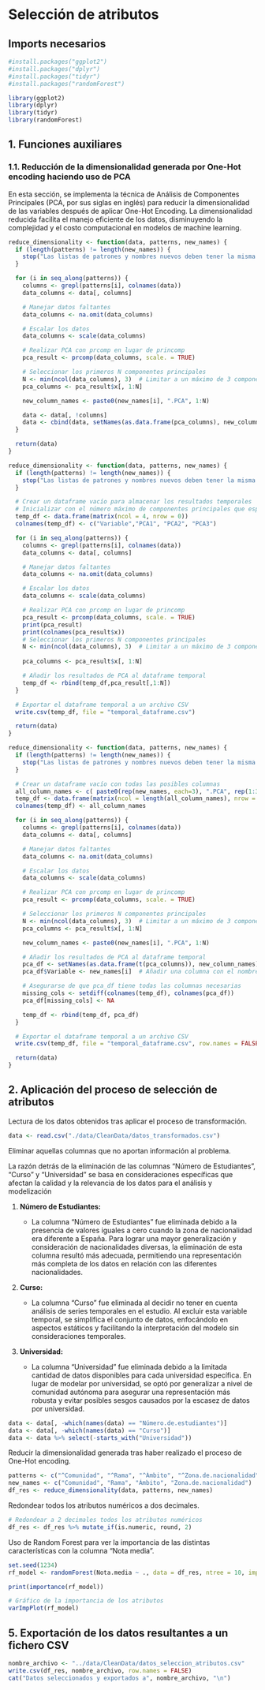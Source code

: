 # Selección de atributos

## Imports necesarios

```r
#install.packages("ggplot2")
#install.packages("dplyr")
#install.packages("tidyr")
#install.packages("randomForest")
```

```r
library(ggplot2)
library(dplyr)
library(tidyr)
library(randomForest)
```

## 1. Funciones auxiliares

### 1.1. Reducción de la dimensionalidad generada por One-Hot encoding haciendo uso de PCA

En esta sección, se implementa la técnica de Análisis de Componentes Principales (PCA, por sus siglas en inglés) para reducir la dimensionalidad de las variables después de aplicar One-Hot Encoding. La dimensionalidad reducida facilita el manejo eficiente de los datos, disminuyendo la complejidad y el costo computacional en modelos de machine learning.

```r

reduce_dimensionality <- function(data, patterns, new_names) {
  if (length(patterns) != length(new_names)) {
    stop("Las listas de patrones y nombres nuevos deben tener la misma longitud")
  }

  for (i in seq_along(patterns)) {
    columns <- grepl(patterns[i], colnames(data))
    data_columns <- data[, columns]

    # Manejar datos faltantes
    data_columns <- na.omit(data_columns)

    # Escalar los datos
    data_columns <- scale(data_columns)

    # Realizar PCA con prcomp en lugar de princomp
    pca_result <- prcomp(data_columns, scale. = TRUE)

    # Seleccionar los primeros N componentes principales
    N <- min(ncol(data_columns), 3)  # Limitar a un máximo de 3 componentes
    pca_columns <- pca_result$x[, 1:N]

    new_column_names <- paste0(new_names[i], ".PCA", 1:N)

    data <- data[, !columns]
    data <- cbind(data, setNames(as.data.frame(pca_columns), new_column_names))
  }

  return(data)
}


```

```r
reduce_dimensionality <- function(data, patterns, new_names) {
  if (length(patterns) != length(new_names)) {
    stop("Las listas de patrones y nombres nuevos deben tener la misma longitud")
  }

  # Crear un dataframe vacío para almacenar los resultados temporales
  # Inicializar con el número máximo de componentes principales que esperas obtener
  temp_df <- data.frame(matrix(ncol = 4, nrow = 0))
  colnames(temp_df) <- c("Variable","PCA1", "PCA2", "PCA3")

  for (i in seq_along(patterns)) {
    columns <- grepl(patterns[i], colnames(data))
    data_columns <- data[, columns]

    # Manejar datos faltantes
    data_columns <- na.omit(data_columns)

    # Escalar los datos
    data_columns <- scale(data_columns)

    # Realizar PCA con prcomp en lugar de princomp
    pca_result <- prcomp(data_columns, scale. = TRUE)
    print(pca_result)
    print(colnames(pca_result$x))
    # Seleccionar los primeros N componentes principales
    N <- min(ncol(data_columns), 3)  # Limitar a un máximo de 3 componentes
    
    pca_columns <- pca_result$x[, 1:N]

    # Añadir los resultados de PCA al dataframe temporal
    temp_df <- rbind(temp_df,pca_result[,1:N])
  }

  # Exportar el dataframe temporal a un archivo CSV
  write.csv(temp_df, file = "temporal_dataframe.csv")

  return(data)
}

```

```r

reduce_dimensionality <- function(data, patterns, new_names) {
  if (length(patterns) != length(new_names)) {
    stop("Las listas de patrones y nombres nuevos deben tener la misma longitud")
  }

  # Crear un dataframe vacío con todas las posibles columnas
  all_column_names <- c( paste0(rep(new_names, each=3), ".PCA", rep(1:3, length(new_names))))
  temp_df <- data.frame(matrix(ncol = length(all_column_names), nrow = 0))
  colnames(temp_df) <- all_column_names

  for (i in seq_along(patterns)) {
    columns <- grepl(patterns[i], colnames(data))
    data_columns <- data[, columns]

    # Manejar datos faltantes
    data_columns <- na.omit(data_columns)

    # Escalar los datos
    data_columns <- scale(data_columns)

    # Realizar PCA con prcomp en lugar de princomp
    pca_result <- prcomp(data_columns, scale. = TRUE)

    # Seleccionar los primeros N componentes principales
    N <- min(ncol(data_columns), 3)  # Limitar a un máximo de 3 componentes
    pca_columns <- pca_result$x[, 1:N]

    new_column_names <- paste0(new_names[i], ".PCA", 1:N)

    # Añadir los resultados de PCA al dataframe temporal
    pca_df <- setNames(as.data.frame(t(pca_columns)), new_column_names)
    pca_df$Variable <- new_names[i]  # Añadir una columna con el nombre de la variable categórica

    # Asegurarse de que pca_df tiene todas las columnas necesarias
    missing_cols <- setdiff(colnames(temp_df), colnames(pca_df))
    pca_df[missing_cols] <- NA

    temp_df <- rbind(temp_df, pca_df)
  }

  # Exportar el dataframe temporal a un archivo CSV
  write.csv(temp_df, file = "temporal_dataframe.csv", row.names = FALSE)

  return(data)
}
```


## 2. Aplicación del proceso de selección de atributos

Lectura de los datos obtenidos tras aplicar el proceso de transformación.

```r

data <- read.csv("./data/CleanData/datos_transformados.csv")
```

Eliminar aquellas columnas que no aportan información al problema.

La razón detrás de la eliminación de las columnas "Número de Estudiantes", "Curso" y "Universidad" se basa en consideraciones específicas que afectan la calidad y la relevancia de los datos para el análisis y modelización

1.  **Número de Estudiantes:**

    -   La columna "Número de Estudiantes" fue eliminada debido a la presencia de valores iguales a cero cuando la zona de nacionalidad era diferente a España. Para lograr una mayor generalización y consideración de nacionalidades diversas, la eliminación de esta columna resultó más adecuada, permitiendo una representación más completa de los datos en relación con las diferentes nacionalidades.

2.  **Curso:**

    -   La columna "Curso" fue eliminada al decidir no tener en cuenta análisis de series temporales en el estudio. Al excluir esta variable temporal, se simplifica el conjunto de datos, enfocándolo en aspectos estáticos y facilitando la interpretación del modelo sin consideraciones temporales.

3.  **Universidad:**

    -   La columna "Universidad" fue eliminada debido a la limitada cantidad de datos disponibles para cada universidad específica. En lugar de modelar por universidad, se optó por generalizar a nivel de comunidad autónoma para asegurar una representación más robusta y evitar posibles sesgos causados por la escasez de datos por universidad.

```r

data <- data[, -which(names(data) == "Número.de.estudiantes")]
data <- data[, -which(names(data) == "Curso")]
data <- data %>% select(-starts_with("Universidad"))
```

Reducir la dimensionalidad generada tras haber realizado el proceso de One-Hot encoding.

```r
patterns <- c("^Comunidad", "^Rama", "^Ámbito", "^Zona.de.nacionalidad")
new_names <- c("Comunidad", "Rama", "Ámbito", "Zona.de.nacionalidad")
df_res <- reduce_dimensionality(data, patterns, new_names)
```

Redondear todos los atributos numéricos a dos decimales.

```r
# Redondear a 2 decimales todos los atributos numéricos
df_res <- df_res %>% mutate_if(is.numeric, round, 2)
```

Uso de Random Forest para ver la importancia de las distintas características con la columna "Nota media".

```r
set.seed(1234)
rf_model <- randomForest(Nota.media ~ ., data = df_res, ntree = 10, importance = TRUE)

print(importance(rf_model))
```

```r
# Gráfico de la importancia de los atributos
varImpPlot(rf_model)
```

## 5. Exportación de los datos resultantes a un fichero CSV

```r

nombre_archivo <- "../data/CleanData/datos_seleccion_atributos.csv"
write.csv(df_res, nombre_archivo, row.names = FALSE)
cat("Datos seleccionados y exportados a", nombre_archivo, "\n")
```
